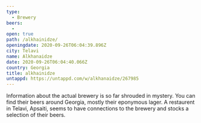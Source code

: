 ```yaml
---
type: 
  - Brewery
beers: 
  - 
open: true
path: /alkhainidze/
openingdate: 2020-09-26T06:04:39.896Z
city: Telavi
name: Alkhanaidze
date: 2020-09-26T06:04:40.066Z
country: Georgia
title: alkhainidze
untappd: https://untappd.com/w/alkhanaidze/267985
---
```

Information about the actual brewery is so far shrouded in mystery. You can find their beers around Georgia, mostly their eponymous lager. A restaurent in Telavi, Apsaiti, seems to have connections to the brewery and stocks a selection of their beers. 